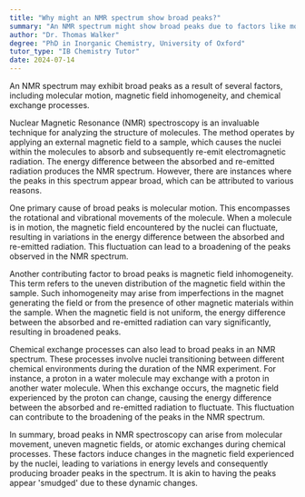 ```yaml
---
title: "Why might an NMR spectrum show broad peaks?"
summary: "An NMR spectrum might show broad peaks due to factors like molecular motion, magnetic field inhomogeneity, or chemical exchange processes."
author: "Dr. Thomas Walker"
degree: "PhD in Inorganic Chemistry, University of Oxford"
tutor_type: "IB Chemistry Tutor"
date: 2024-07-14
---
```


An NMR spectrum may exhibit broad peaks as a result of several factors, including molecular motion, magnetic field inhomogeneity, and chemical exchange processes.

Nuclear Magnetic Resonance (NMR) spectroscopy is an invaluable technique for analyzing the structure of molecules. The method operates by applying an external magnetic field to a sample, which causes the nuclei within the molecules to absorb and subsequently re-emit electromagnetic radiation. The energy difference between the absorbed and re-emitted radiation produces the NMR spectrum. However, there are instances where the peaks in this spectrum appear broad, which can be attributed to various reasons.

One primary cause of broad peaks is molecular motion. This encompasses the rotational and vibrational movements of the molecule. When a molecule is in motion, the magnetic field encountered by the nuclei can fluctuate, resulting in variations in the energy difference between the absorbed and re-emitted radiation. This fluctuation can lead to a broadening of the peaks observed in the NMR spectrum.

Another contributing factor to broad peaks is magnetic field inhomogeneity. This term refers to the uneven distribution of the magnetic field within the sample. Such inhomogeneity may arise from imperfections in the magnet generating the field or from the presence of other magnetic materials within the sample. When the magnetic field is not uniform, the energy difference between the absorbed and re-emitted radiation can vary significantly, resulting in broadened peaks.

Chemical exchange processes can also lead to broad peaks in an NMR spectrum. These processes involve nuclei transitioning between different chemical environments during the duration of the NMR experiment. For instance, a proton in a water molecule may exchange with a proton in another water molecule. When this exchange occurs, the magnetic field experienced by the proton can change, causing the energy difference between the absorbed and re-emitted radiation to fluctuate. This fluctuation can contribute to the broadening of the peaks in the NMR spectrum.

In summary, broad peaks in NMR spectroscopy can arise from molecular movement, uneven magnetic fields, or atomic exchanges during chemical processes. These factors induce changes in the magnetic field experienced by the nuclei, leading to variations in energy levels and consequently producing broader peaks in the spectrum. It is akin to having the peaks appear 'smudged' due to these dynamic changes.
    